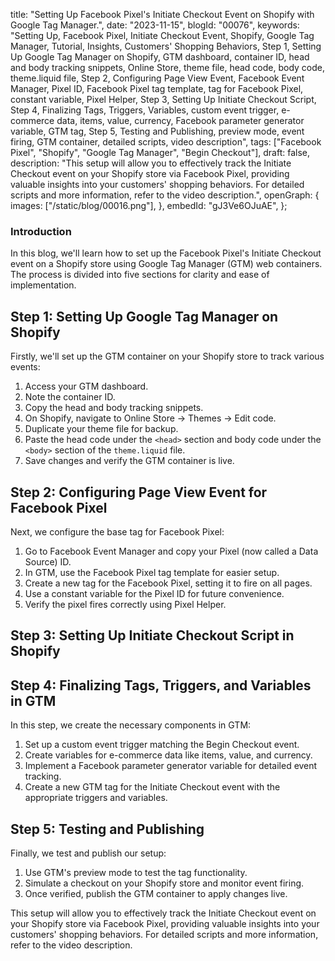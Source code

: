  title:
  "Setting Up Facebook Pixel's Initiate Checkout Event on Shopify with Google Tag Manager.",
 date: "2023-11-15",
 blogId: "00076",
 keywords:
  "Setting Up, Facebook Pixel, Initiate Checkout Event, Shopify, Google Tag Manager, Tutorial, Insights, Customers' Shopping Behaviors, Step 1, Setting Up Google Tag Manager on Shopify, GTM dashboard, container ID, head and body tracking snippets, Online Store, theme file, head code, body code, theme.liquid file, Step 2, Configuring Page View Event, Facebook Event Manager, Pixel ID, Facebook Pixel tag template, tag for Facebook Pixel, constant variable, Pixel Helper, Step 3, Setting Up Initiate Checkout Script, Step 4, Finalizing Tags, Triggers, Variables, custom event trigger, e-commerce data, items, value, currency, Facebook parameter generator variable, GTM tag, Step 5, Testing and Publishing, preview mode, event firing, GTM container, detailed scripts, video description",
 tags: ["Facebook Pixel", "Shopify", "Google Tag Manager", "Begin Checkout"],
 draft: false,
 description:
  "This setup will allow you to effectively track the Initiate Checkout event on your Shopify store via Facebook Pixel, providing valuable insights into your customers' shopping behaviors. For detailed scripts and more information, refer to the video description.",
 openGraph: {
  images: ["/static/blog/00016.png"],
 },
 embedId: "gJ3Ve6OJuAE",
};

<BlogHeader metadata={metadata} />

### Introduction

In this blog, we'll learn how to set up the Facebook Pixel's Initiate Checkout event on a Shopify store using Google Tag Manager (GTM) web containers. The process is divided into five sections for clarity and ease of implementation.

<YoutubeEmbed embedId={metadata.embedId} />

## Step 1: Setting Up Google Tag Manager on Shopify

Firstly, we'll set up the GTM container on your Shopify store to track various events:

1. Access your GTM dashboard.
2. Note the container ID.
3. Copy the head and body tracking snippets.
4. On Shopify, navigate to Online Store -> Themes -> Edit code.
5. Duplicate your theme file for backup.
6. Paste the head code under the `<head>` section and body code under the `<body>` section of the `theme.liquid` file.
7. Save changes and verify the GTM container is live.

## Step 2: Configuring Page View Event for Facebook Pixel

Next, we configure the base tag for Facebook Pixel:

1. Go to Facebook Event Manager and copy your Pixel (now called a Data Source) ID.
2. In GTM, use the Facebook Pixel tag template for easier setup.
3. Create a new tag for the Facebook Pixel, setting it to fire on all pages.
4. Use a constant variable for the Pixel ID for future convenience.
5. Verify the pixel fires correctly using Pixel Helper.

## Step 3: Setting Up Initiate Checkout Script in Shopify

<BeginCheckout />

## Step 4: Finalizing Tags, Triggers, and Variables in GTM

In this step, we create the necessary components in GTM:

1. Set up a custom event trigger matching the Begin Checkout event.
2. Create variables for e-commerce data like items, value, and currency.
3. Implement a Facebook parameter generator variable for detailed event tracking.
4. Create a new GTM tag for the Initiate Checkout event with the appropriate triggers and variables.

## Step 5: Testing and Publishing

Finally, we test and publish our setup:

1. Use GTM's preview mode to test the tag functionality.
2. Simulate a checkout on your Shopify store and monitor event firing.
3. Once verified, publish the GTM container to apply changes live.

This setup will allow you to effectively track the Initiate Checkout event on your Shopify store via Facebook Pixel, providing valuable insights into your customers' shopping behaviors. For detailed scripts and more information, refer to the video description.

<GiscusComments />
